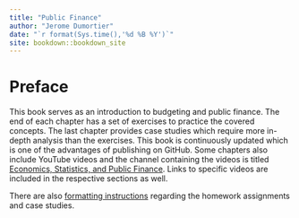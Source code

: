 ```yaml
--- 
title: "Public Finance"
author: "Jerome Dumortier"
date: "`r format(Sys.time(),'%d %B %Y')`"
site: bookdown::bookdown_site
---
```


# Preface
This book serves as an introduction to budgeting and public finance. The end of each chapter has a set of exercises to practice the covered concepts. The last chapter provides case studies which require more in-depth analysis than the exercises. This book is continuously updated which is one of the advantages of publishing on GitHub. Some chapters also include YouTube videos and the channel containing the videos is titled [Economics, Statistics, and Public Finance](https://www.youtube.com/@econstatspublicfinance). Links to specific videos are included in the respective sections as well.

There are also [formatting instructions](https://github.com/jrfdumortier/publicfinance/blob/main/AssignmentFormatting.pdf) regarding the homework assignments and case studies.
